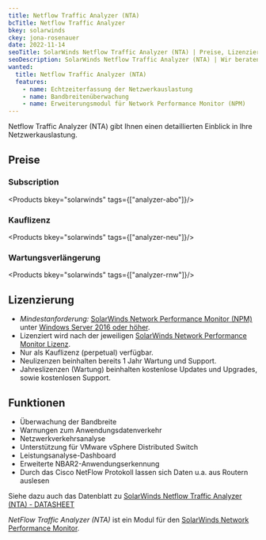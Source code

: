 ```yaml
---
title: Netflow Traffic Analyzer (NTA)
bcTitle: Netflow Traffic Analyzer
bkey: solarwinds
ckey: jona-rosenauer
date: 2022-11-14
seoTitle: SolarWinds Netflow Traffic Analyzer (NTA) | Preise, Lizenzierung, Subscriptions
seoDescription: SolarWinds Netflow Traffic Analyzer (NTA) | Wir beraten Sie individuell zu Fragen bei Lizenzierung und Kosten. Mit nur drei Klicks ein Angebot anfordern.
wanted:
  title: Netflow Traffic Analyzer (NTA)
  features:
    - name: Echtzeiterfassung der Netzwerkauslastung
    - name: Bandbreitenüberwachung
    - name: Erweiterungsmodul für Network Performance Monitor (NPM)
---
```




<Intro>

Netflow Traffic Analyzer (NTA) gibt Ihnen einen detaillierten Einblick in Ihre Netzwerkauslastung.

</Intro>

<TOC />



## Preise

### Subscription

<Products bkey="solarwinds" tags={["analyzer-abo"]}/>

### Kauflizenz

<Products bkey="solarwinds" tags={["analyzer-neu"]}/>

### Wartungsverlängerung

<Products bkey="solarwinds" tags={["analyzer-rnw"]}/>


## Lizenzierung

<ArrowList>

- *Mindestanforderung:* [SolarWinds Network Performance Monitor (NPM)](/hersteller/solarwinds/network-performance-monitor/) unter [Windows Server 2016 oder höher](/hersteller/microsoft/windows-server/).
- Lizenziert wird nach der jeweiligen [SolarWinds Network Performance Monitor Lizenz](/hersteller/solarwinds/network-performance-monitor/).
- Nur als Kauflizenz (perpetual) verfügbar.
- Neulizenzen beinhalten bereits 1 Jahr Wartung und Support.
- Jahreslizenzen (Wartung) beinhalten kostenlose Updates und Upgrades, sowie kostenlosen Support.

</ArrowList>


## Funktionen

<ArrowList>

- Überwachung der Bandbreite
- Warnungen zum Anwendungsdatenverkehr
- Netzwerkverkehrsanalyse
- Unterstützung für VMware vSphere Distributed Switch
- Leistungsanalyse-Dashboard
- Erweiterte NBAR2-Anwendungserkennung
- Durch das Cisco NetFlow Protokoll lassen sich Daten u.a. aus Routern auslesen

</ArrowList>


Siehe dazu auch das Datenblatt zu [SolarWinds Netflow Traffic Analyzer (NTA) - DATASHEET](/hersteller/solarwinds/nta-datasheet.pdf)

<Info>

*NetFlow Traffic Analyzer (NTA)* ist ein Modul für den [SolarWinds Network Performance Monitor](/hersteller/solarwinds/network-performance-monitor/).

</Info>

